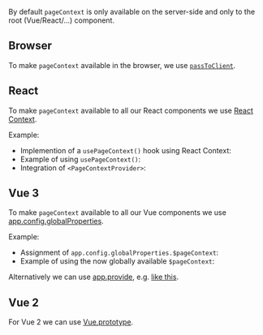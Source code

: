 
By default `pageContext` is only available on the server-side and only to the root (Vue/React/...) component.

## Browser

To make `pageContext` available in the browser, we use [`passToClient`](/passToClient).

## React

To make `pageContext` available to all our React components we use [React Context](https://reactjs.org/docs/context.html).

Example:
 - Implemention of a `usePageContext()` hook using React Context: <RepoLink path='/examples/react-full/pages/_default/usePageContext.tsx' />
 - Example of using `usePageContext()`: <RepoLink path='/examples/react-full/pages/_default/Link.tsx' />
 - Integration of `<PageContextProvider>`: <RepoLink path='/examples/react-full/pages/_default/PageWrapper.tsx' />

## Vue 3

To make `pageContext` available to all our Vue components we use [app.config.globalProperties](https://v3.vuejs.org/api/application-config.html#globalproperties).

Example:
 - Assignment of `app.config.globalProperties.$pageContext`: <RepoLink path='/examples/vue-full/pages/_default/app.ts' />
 - Example of using the now globally available `$pageContext`: <RepoLink path='/examples/vue-full/pages/_default/Link.vue' />

Alternatively we can use [app.provide](https://v3.vuejs.org/api/application-api.html#provide), e.g. [like this](https://discord.com/channels/815937377888632913/815937377888632916/876504859879292948).

## Vue 2

For Vue 2 we can use [Vue.prototype](https://vuejs.org/v2/cookbook/adding-instance-properties.html#Base-Example).
